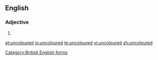 ==English==

===Adjective===
{{en-adj|-}}

# {{standard spelling of|from=British spelling|lang=en|uncolored}}

[[Category:British English forms]]

[[et:uncoloured]]
[[io:uncoloured]]
[[te:uncoloured]]
[[vi:uncoloured]]
[[zh:uncoloured]]